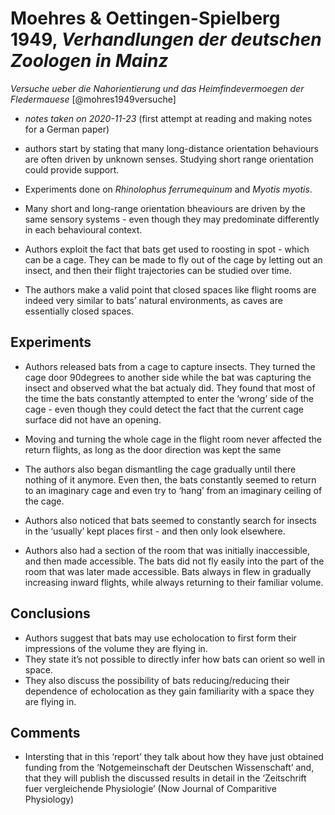 # Moehres & Oettingen-Spielberg 1949, *Verhandlungen der deutschen Zoologen in Mainz*

\chaptermark{Short-range orientation and homing in bats}

*Versuche ueber die Nahorientierung und das Heimfindevermoegen der Fledermauese* [@mohres1949versuche]

- *notes taken on 2020-11-23* (first attempt at reading and making notes for a German paper)

* authors start by stating that many long-distance orientation behaviours are often driven by unknown senses. Studying short range orientation could provide support. 

- Experiments done on *Rhinolophus ferrumequinum* and *Myotis myotis*.

- Many short and long-range orientation bheaviours are driven by the same sensory systems - even though they may predominate differently in each behavioural context. 

- Authors exploit the fact that bats get used to roosting in spot - which can be a cage. They can be made to fly out of the cage by letting out an insect, and then their flight trajectories can be studied over time. 


- The authors make a valid point that closed spaces like flight rooms are indeed very similar to bats' natural environments, as caves are essentially closed spaces. 

## Experiments 

- Authors released bats from a cage to capture insects. They turned the cage door 90degrees to another side while the bat was capturing the insect and observed what the bat actualy did. They found that most of the time the bats constantly attempted to enter the 'wrong' side of the cage - even though they could detect the fact that the current cage surface did not have an opening. 

- Moving and turning the whole cage in the flight room never affected the return flights, as long as the door direction was kept the same

- The authors also began dismantling the cage gradually until there nothing of it anymore. Even then, the bats constantly seemed to return to an imaginary cage and even try to 'hang' from an imaginary ceiling of the cage. 

- Authors also noticed that bats seemed to constantly search for insects in the 'usually' kept places first - and then only look elsewhere. 

- Authors also had a section of the room that was initially inaccessible, and then made accessible. The bats did not fly easily into the part of the room that was later made accessible. Bats always in flew in gradually increasing inward flights, while always returning to their familiar volume. 

## Conclusions
- Authors suggest that bats may use echolocation to first form their impressions of the volume they are flying in. 
- They state it's not possible to directly infer how bats can orient so well in space. 
- They also discuss the possibility of bats reducing/reducing their dependence of echolocation as they gain familiarity with a space they are flying in. 



## Comments 
* Intersting that in this 'report' they talk about how they have just obtained funding from the 'Notgemeinschaft der Deutschen Wissenschaft' and, that they will publish the discussed results in detail in the 'Zeitschrift fuer vergleichende Physiologie' (Now Journal of Comparitive Physiology)



